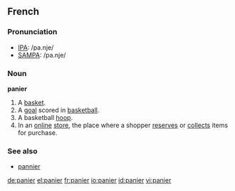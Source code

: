 ==French==

===Pronunciation===
*[[w:IPA|IPA]]: /pa.nje/
*[[w:SAMPA|SAMPA]]: /pa.nje/

===Noun===
'''panier''' {{m}}

# A [[basket]].
# A [[goal]] scored in [[basketball]].
# A basketball [[hoop]].
# In an [[online]] [[store]], the place where a shopper [[reserves]] or [[collects]] items for purchase.

===See also===
* [[pannier]]

[[de:panier]]
[[el:panier]]
[[fr:panier]]
[[io:panier]]
[[id:panier]]
[[vi:panier]]